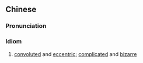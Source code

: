 {{also|曲折离奇}}
==Chinese==
{{zh-forms|s=曲折离奇|type=22}}

===Pronunciation===
{{zh-pron
|m=qūzhélíqí
|c=kuk1 zit3 lei4 kei4
|cat=cy
}}

===Idiom===
{{zh-idiom}}

# {{lb|zh|of an event, a story}} [[convoluted]] and [[eccentric]]; [[complicated]] and [[bizarre]]